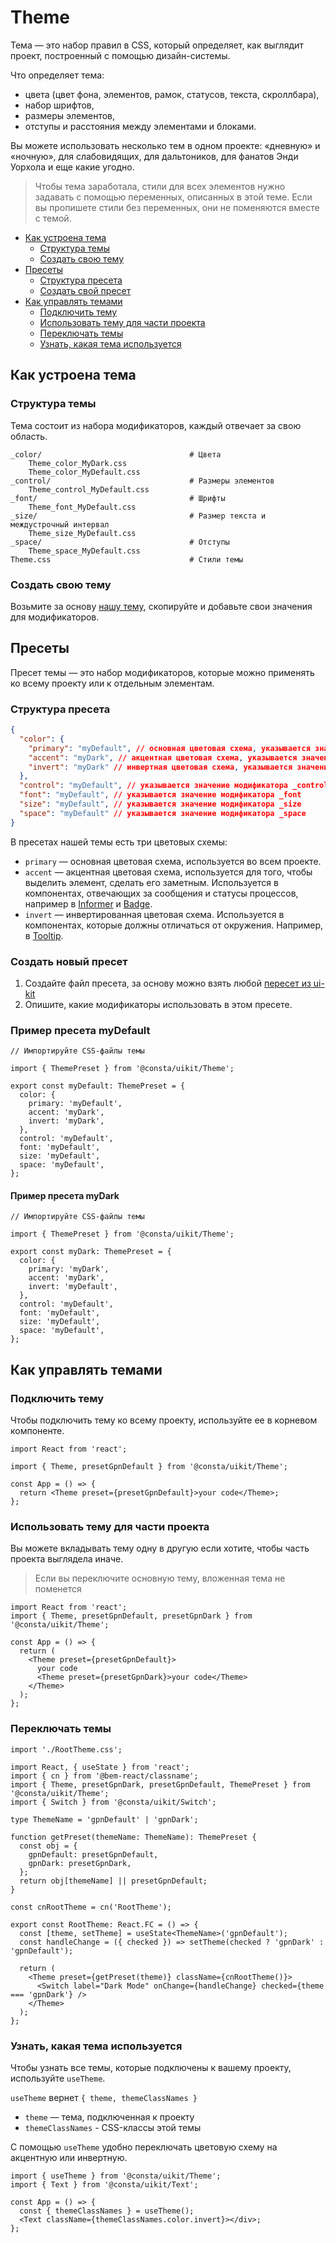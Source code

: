 
# Theme

Тема — это набор правил в CSS, который определяет, как выглядит проект, построенный с помощью дизайн-системы.

Что определяет тема:
- цвета (цвет фона, элементов, рамок, статусов, текста, скроллбара),
- набор шрифтов,
- размеры элементов,
- отступы и расстояния между элементами и блоками.

Вы можете использовать несколько тем в одном проекте: «дневную» и «ночную»,
для слабовидящих, для дальтоников, для фанатов Энди Уорхола и еще какие угодно.

> Чтобы тема заработала, стили для всех элементов нужно задавать с помощью переменных,
описанных в этой теме. Если вы пропишете стили без переменных, они не поменяются вместе с темой.

- [Как устроена тема](#как-устроена-тема)
  - [Структура темы](#структура-темы)
  - [Создать свою тему](#создать-свою-тему)
- [Пресеты](#пресеты)
  - [Структура пресета](#структура-пресета)
  - [Создать свой пресет](#создать-новый-пресет)
- [Как управлять темами](#как-управлять-темами)
  - [Подключить тему](#подключить-тему)
  - [Использовать тему для части проекта](#использовать-тему-для-части-проекта)
  - [Переключать темы](#переключать-темы)
  - [Узнать, какая тема используется](#узнать-какая-тема-используется)

## Как устроена тема

### Структура темы

Тема состоит из набора модификаторов, каждый отвечает за свою область.

```
_color/									# Цвета
	Theme_color_MyDark.css
	Theme_color_MyDefault.css
_control/								# Размеры элементов
	Theme_control_MyDefault.css
_font/									# Шрифты
	Theme_font_MyDefault.css
_size/									# Размер текста и междустрочный интервал
	Theme_size_MyDefault.css
_space/									# Отступы
	Theme_space_MyDefault.css
Theme.css								# Стили темы
```


### Создать свою тему

Возьмите за основу [нашу тему](https://github.com/gazprom-neft/consta-uikit/tree/master/src/components/Theme),
скопируйте и добавьте свои значения для модификаторов.

## Пресеты

Пресет темы — это набор модификаторов, которые можно применять ко всему проекту или к отдельным элементам.

### Структура пресета

```json
{
  "color": {
    "primary": "myDefault", // основная цветовая схема, указывается значение модификатора _color
    "accent": "myDark", // акцентная цветовая схема, указывается значение модификатора _color
    "invert": "myDark" // инвертная цветовая схема, указывается значение модификатора _color
  },
  "control": "myDefault", // указывается значение модификатора _control
  "font": "myDefault", // указывается значение модификатора _font
  "size": "myDefault", // указывается значение модификатора _size
  "space": "myDefault" // указывается значение модификатора _space
}
```

В пресетах нашей темы есть три цветовых схемы:

- `primary` — основная цветовая схема, используется во всем проекте.
- `accent` — акцентная цветовая схема, используется для того, чтобы выделить элемент,
сделать его заметным. Используется в компонентах, отвечающих за
сообщения и статусы процессов, например в [Informer](/?path=/docs/components-informer--playground)
и [Badge](/?path=/docs/components-badge--playground).
- `invert` — инвертированная цветовая схема. Используется в компонентах, которые должны
отличаться от окружения. Например, в
[Tooltip](/?path=/docs/components-tooltip--tooltip-positioned-by-anchor-story).

### Создать новый пресет

1. Создайте файл пресета, за основу можно взять любой [пересет из ui-kit](https://github.com/gazprom-neft/consta-uikit/blob/master/src/components/Theme/presets/presetGpnDark.ts)
2. Опишите, какие модификаторы использовать в этом пресете.

### Пример пресета myDefault

```tsx
// Импортируйте CSS-файлы темы

import { ThemePreset } from '@consta/uikit/Theme';

export const myDefault: ThemePreset = {
  color: {
    primary: 'myDefault',
    accent: 'myDark',
    invert: 'myDark',
  },
  control: 'myDefault',
  font: 'myDefault',
  size: 'myDefault',
  space: 'myDefault',
};
```

#### Пример пресета myDark

```tsx
// Импортируйте CSS-файлы темы

import { ThemePreset } from '@consta/uikit/Theme';

export const myDark: ThemePreset = {
  color: {
    primary: 'myDark',
    accent: 'myDark',
    invert: 'myDefault',
  },
  control: 'myDefault',
  font: 'myDefault',
  size: 'myDefault',
  space: 'myDefault',
};
```

## Как управлять темами

### Подключить тему

Чтобы подключить тему ко всему проекту, используйте ее в корневом компоненте.

```tsx
import React from 'react';

import { Theme, presetGpnDefault } from '@consta/uikit/Theme';

const App = () => {
  return <Theme preset={presetGpnDefault}>your code</Theme>;
};
```

### Использовать тему для части проекта

Вы можете вкладывать тему одну в другую если хотите, чтобы часть проекта выглядела иначе.

>  Если вы переключите основную тему, вложенная тема не поменется

```tsx
import React from 'react';
import { Theme, presetGpnDefault, presetGpnDark } from '@consta/uikit/Theme';

const App = () => {
  return (
    <Theme preset={presetGpnDefault}>
      your code
      <Theme preset={presetGpnDark}>your code</Theme>
    </Theme>
  );
};
```


### Переключать темы

```tsx
import './RootTheme.css';

import React, { useState } from 'react';
import { cn } from '@bem-react/classname';
import { Theme, presetGpnDark, presetGpnDefault, ThemePreset } from '@consta/uikit/Theme';
import { Switch } from '@consta/uikit/Switch';

type ThemeName = 'gpnDefault' | 'gpnDark';

function getPreset(themeName: ThemeName): ThemePreset {
  const obj = {
    gpnDefault: presetGpnDefault,
    gpnDark: presetGpnDark,
  };
  return obj[themeName] || presetGpnDefault;
}

const cnRootTheme = cn('RootTheme');

export const RootTheme: React.FC = () => {
  const [theme, setTheme] = useState<ThemeName>('gpnDefault');
  const handleChange = ({ checked }) => setTheme(checked ? 'gpnDark' : 'gpnDefault');

  return (
    <Theme preset={getPreset(theme)} className={cnRootTheme()}>
      <Switch label="Dark Mode" onChange={handleChange} checked={theme === 'gpnDark'} />
    </Theme>
  );
};
```

<ThemeExampleRoot />

### Узнать, какая тема используется

Чтобы узнать все темы, которые подключены к вашему проекту, используйте `useTheme`.

`useTheme` вернет `{ theme, themeClassNames }`

- `theme` — тема, подключенная к проекту
- `themeClassNames` - CSS-классы этой темы

С помощью `useTheme` удобно переключать цветовую схему на акцентную или инвертную.

```tsx
import { useTheme } from '@consta/uikit/Theme';
import { Text } from '@consta/uikit/Text';

const App = () => {
  const { themeClassNames } = useTheme();
  <Text className={themeClassNames.color.invert}></div>;
};
```
